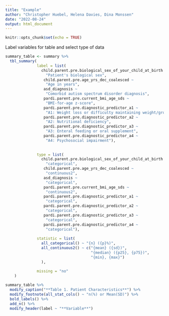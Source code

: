 ```yaml
---
title: "Example"
author: "Christopher Huebel, Helena Davies, Dina Monssen"
date: "2022-08-24"
output: html_document
---
```


```r
knitr::opts_chunk$set(echo = TRUE)
```




Label variables for table and select type of data

```r
summary_table <- summary %>% 
  tbl_summary(
              label = list(
                child.parent.pre.biological_sex_of_your_child_at_birth ~ 
                  "Patient's biological sex",
                 child.parent.pre.age_yrs_dec_coalesced ~ 
                  "Age in years",
                 asd_diagnosis ~ 
                  "Comorbid autism spectrum disorder diagnosis",
                 pardi.parent.pre.current_bmi_age_sds ~ 
                  "BMI-for-age z-score",
                 pardi.parent.pre.diagnostic_predictor_a1 ~ 
                  "A1: Weight loss or difficulty maintaining weight/growth", 
                 pardi.parent.pre.diagnostic_predictor_a2 ~ 
                  "A2: Nutritional deficiency", 
                 pardi.parent.pre.diagnostic_predictor_a3 ~ 
                  "A3: Enteral feeding or oral supplement", 
                 pardi.parent.pre.diagnostic_predictor_a4 ~ 
                  "A4: Psychosocial impairment"),
              
              
              type = list(
                child.parent.pre.biological_sex_of_your_child_at_birth ~ 
                  "categorical",
                 child.parent.pre.age_yrs_dec_coalesced ~ 
                  "continuous2",
                 asd_diagnosis ~
                  "categorical",
                 pardi.parent.pre.current_bmi_age_sds ~ 
                  "continuous2",
                 pardi.parent.pre.diagnostic_predictor_a1 ~ 
                  "categorical", 
                 pardi.parent.pre.diagnostic_predictor_a2 ~ 
                  "categorical", 
                 pardi.parent.pre.diagnostic_predictor_a3 ~ 
                  "categorical", 
                 pardi.parent.pre.diagnostic_predictor_a4 ~ 
                  "categorical"), 
              
              statistic = list(
                all_categorical() ~ "{n} ({p}%)",
                all_continuous2() ~ c("{mean} ({sd})",
                                      "{median} ({p25}, {p75})",
                                      "{min}, {max}")
                ), 
              
              missing = "no"
    ) 
```


```r
summary_table %>% 
  modify_caption("**Table 1. Patient Characteristics**") %>%  
  modify_footnote(all_stat_cols() ~ "n(%) or Mean(SD)") %>% 
  bold_labels() %>% 
  add_n() %>% 
  modify_header(label ~ "**Variable**") 
```